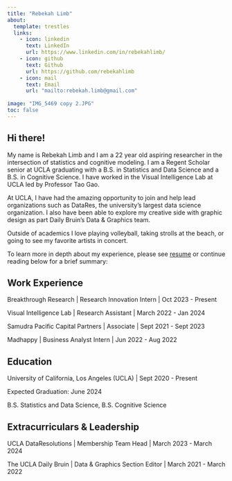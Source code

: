 ```yaml
---
title: "Rebekah Limb"
about: 
  template: trestles
  links: 
    - icon: linkedin
      text: LinkedIn
      url: https://www.linkedin.com/in/rebekahlimb/
    - icon: github
      text: Github
      url: https://github.com/rebekahlimb
    - icon: mail
      text: Email
      url: "mailto:rebekah.limb@gmail.com"
      
image: "IMG_5469 copy 2.JPG"
toc: false
---
```


## Hi there!


My name is Rebekah Limb and I am a 22 year old aspiring researcher in the intersection of statistics and cognitive modeling. I am a Regent Scholar senior at UCLA graduating with a B.S. in Statistics and Data Science and a B.S. in Cognitive Science. I have worked in the Visual Intelligence Lab at UCLA led by Professor Tao Gao. 

At UCLA, I have had the amazing opportunity to join and help lead organizations such as DataRes, the university's largest data science organization. I also have been able to explore my creative side with graphic design as part Daily Bruin's Data & Graphics team. 

Outside of academics I love playing volleyball, taking strolls at the beach, or going to see my favorite artists in concert. 

To learn more in depth about my experience, please see  [resume](/Resume/Resume/RebekahLimb_March24.pdf "RebekahLimb_March24") or continue reading below for a brief summary:


## Work Experience

Breakthrough Research | Research Innovation Intern | Oct 2023 - Present

Visual Intelligence Lab | Research Assistant | March 2022 - Jan 2024

Samudra Pacific Capital Partners | Associate | Sept 2021 - Sept 2023

Madhappy | Business Analyst Intern | Jun 2022 - Aug 2022


## Education 

University of California, Los Angeles (UCLA) | Sept 2020 - Present

Expected Graduation: June 2024

B.S. Statistics and Data Science, B.S. Cognitive Science

## Extracurriculars & Leadership

UCLA DataResolutions | Membership Team Head | March 2023 - March 2024

The UCLA Daily Bruin | Data & Graphics Section Editor | March 2021 - March 2022


